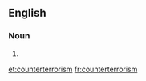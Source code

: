 ==English==

===Noun===
{{en-noun|-}}

# {{alternative spelling of|counter-terrorism}}

[[et:counterterrorism]]
[[fr:counterterrorism]]